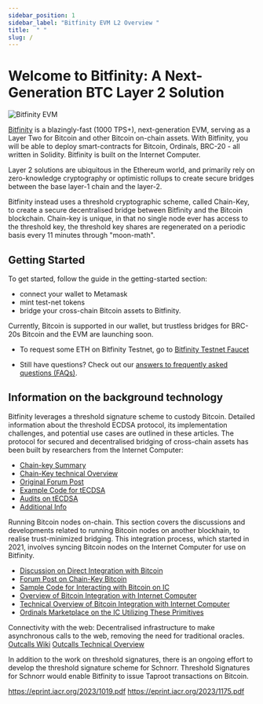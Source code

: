 ```yaml
---
sidebar_position: 1
sidebar_label: "Bitfinity EVM L2 Overview "
title:  " "
slug: /
---
```


<div style={{"width": "100%", "height": "auto", "display": "flex", "flexDirection": "column", "justifyContent": "center", "alignItems": "center"}}>
   <h1 style={{"margin": "30px", "textAlign": "center"}}>Welcome to Bitfinity: A Next-Generation BTC Layer 2 Solution</h1>
  <img src="/img/btc.png" alt="Bitfinity EVM" style={{"width": "50%", "height": "auto"}}/>
</div>

[Bitfinity] is a blazingly-fast (1000 TPS+), next-generation EVM, serving as a Layer Two for Bitcoin and other Bitcoin on-chain assets.
With Bitfinity, you will be able to deploy smart-contracts for Bitcoin, Ordinals, BRC-20 - all written in Solidity. 
Bitfinity is built on the Internet Computer.

Layer 2 solutions are ubiquitous in the Ethereum world, and primarily rely on zero-knowledge cryptography or 
optimistic rollups to create secure bridges between the base layer-1 chain and the layer-2. 

Bitfinity instead uses a threshold cryptographic scheme, called Chain-Key, to create a secure decentralised bridge between Bitfinity and 
the Bitcoin blockchain. Chain-key is unique, in that no single node ever has access to the threshold key, the threshold key shares are regenerated on a periodic basis every 11 minutes through "moon-math". 


## Getting Started 

To get started, follow the guide in the getting-started section:
 * connect your wallet to Metamask
 * mint test-net tokens
 * bridge your cross-chain Bitcoin assets to Bitfinity. 

Currently, Bitcoin is supported in our wallet, but trustless bridges for BRC-20s Bitcoin and  the EVM are launching soon. 

* To request some ETH on Bitfinity Testnet, go to [Bitfinity Testnet Faucet](https://bitfinity.network/faucet)

* Still have questions? 
Check out our [answers to frequently asked questions (FAQs)](./faq.md).

[bitfinity]: https://bitfinity.network
[metamask]: https://metamask.io
[hardhat]: https://hardhat.org
[remix]: https://remix.ethereum.org


## Information on the background technology

Bitfinity leverages a threshold signature scheme to custody Bitcoin. 
Detailed information about the threshold ECDSA protocol, its implementation challenges, and potential use cases are outlined in these articles. 
The protocol for secured and decentralised bridging of cross-chain assets has been built by researchers from the Internet Computer:

- [Chain-key Summary](https://internetcomputer.org/how-it-works/chain-key-technology)
- [Chain-Key technical Overview](https://internetcomputer.org/docs/current/developer-docs/integrations/t-ecdsa/t-ecdsa-how-it-works)
- [Original Forum Post](https://internetcomputer.org/docs/current/developer-docs/integrations/t-ecdsa/t-ecdsa-how-it-works)
- [Example Code for tECDSA](https://github.com/dfinity/examples/tree/master/rust/threshold-ecdsa)
- [Audits on tECDSA](https://forum.dfinity.org/t/threshold-ecdsa-cryptography-review-by-ncc-group-third-party-security-audit-3/13853)
- [Additional Info](https://support.dfinity.org/hc/en-us/articles/360057605551-What-is-chain-key-cryptography-)

Running Bitcoin nodes on-chain. This section covers the discussions and developments related to running Bitcoin nodes on another blockhain, to realise trust-minimized bridging. 
This integration process, which started in 2021, involves syncing Bitcoin nodes on the Internet Computer for use on Bitfinity. 

- [Discussion on Direct Integration with Bitcoin](https://forum.dfinity.org/t/direct-integration-with-bitcoin/6147)
- [Forum Post on Chain-Key Bitcoin](https://forum.dfinity.org/t/ckbtc-a-canister-issued-bitcoin-twin-token-on-the-ic-1-1-backed-by-btc/17606) 
- [Sample Code for Interacting with Bitcoin on IC](https://github.com/dfinity/examples/tree/master/rust/basic_bitcoin) 
- [Overview of Bitcoin Integration with Internet Computer](https://internetcomputer.org/docs/current/developer-docs/integrations/bitcoin/)
- [Technical Overview of Bitcoin Integration with Internet Computer](https://internetcomputer.org/docs/current/developer-docs/integrations/bitcoin/bitcoin-how-it-works)
- [Ordinals Marketplace on the IC Utilizing These Primitives](https://bioniq.io/collection/chib/inscriptions?sidebar=wallet)

Connectivity with the web:  Decentralised infrastructure to make asynchronous calls to the web, removing the need for traditional oracles.
[Outcalls Wiki](https://wiki.internetcomputer.org/wiki/HTTPS_outcalls)
[Outcalls Technical Overview](https://internetcomputer.org/docs/current/developer-docs/integrations/https-outcalls/https-outcalls-how-it-works)

In addition to the work on threshold signatures, there is an ongoing effort to develop the threshold signature scheme for Schnorr. 
Threshold Signatures for Schnorr would enable Bitfinity to issue Taproot transactions on Bitcoin. 


https://eprint.iacr.org/2023/1019.pdf 
https://eprint.iacr.org/2023/1175.pdf
